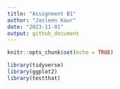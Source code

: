 ```yaml
---
title: "Assignment B1"
author: "Jasleen Kaur"
date: "2023-11-01"
output: github_document
---
```


```r
knitr::opts_chunk$set(echo = TRUE)
```

```r
library(tidyverse)
library(ggplot2)
library(testthat)
```



